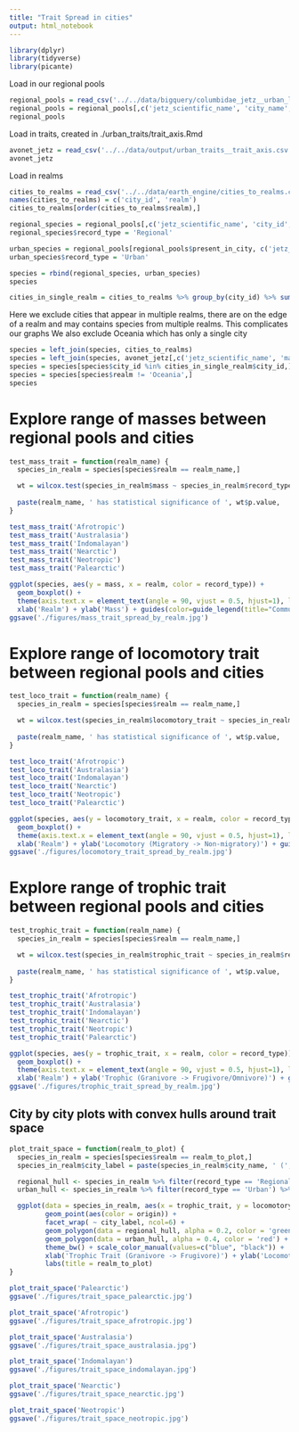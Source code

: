 ```yaml
---
title: "Trait Spread in cities"
output: html_notebook
---
```


```r
library(dplyr)
library(tidyverse)
library(picante)
```

Load in our regional pools
```r
regional_pools = read_csv('../../data/bigquery/columbidae_jetz__urban_locations.csv')
regional_pools = regional_pools[,c('jetz_scientific_name', 'city_name', 'city_id', 'present_in_city', 'origin')]
regional_pools
```

Load in traits, created in ./urban_traits/trait_axis.Rmd
```r
avonet_jetz = read_csv('../../data/output/urban_traits__trait_axis.csv')
avonet_jetz
```

Load in realms
```r
cities_to_realms = read_csv('../../data/earth_engine/cities_to_realms.csv')
names(cities_to_realms) = c('city_id', 'realm')
cities_to_realms[order(cities_to_realms$realm),]
```


```r
regional_species = regional_pools[,c('jetz_scientific_name', 'city_id', 'city_name', 'origin')]
regional_species$record_type = 'Regional'

urban_species = regional_pools[regional_pools$present_in_city, c('jetz_scientific_name', 'city_id', 'city_name', 'origin')]
urban_species$record_type = 'Urban'

species = rbind(regional_species, urban_species)
species
```
```r
cities_in_single_realm = cities_to_realms %>% group_by(city_id) %>% summarise(number_of_realms = n()) %>% filter(number_of_realms == 1)
```

Here we exclude cities that appear in multiple realms, there are on the edge of a realm and may contains species from multiple realms. This complicates our graphs
We also exclude Oceania which has only a single city
```r
species = left_join(species, cities_to_realms)
species = left_join(species, avonet_jetz[,c('jetz_scientific_name', 'mass', 'trophic_trait', 'locomotory_trait')])
species = species[species$city_id %in% cities_in_single_realm$city_id,]
species = species[species$realm != 'Oceania',]
species
```

# Explore range of masses between regional pools and cities

```r
test_mass_trait = function(realm_name) {
  species_in_realm = species[species$realm == realm_name,]

  wt = wilcox.test(species_in_realm$mass ~ species_in_realm$record_type)
  
  paste(realm_name, ' has statistical significance of ', wt$p.value,  ' (W=', wt$statistic, '), Urban mean ', mean(species_in_realm$mass[species_in_realm$record_type == 'Urban']), ', regional mean ', mean(species_in_realm$mass[species_in_realm$record_type == 'Regional']), sep = '')
}

test_mass_trait('Afrotropic')
test_mass_trait('Australasia')
test_mass_trait('Indomalayan')
test_mass_trait('Nearctic')
test_mass_trait('Neotropic')
test_mass_trait('Palearctic')
```

```r
ggplot(species, aes(y = mass, x = realm, color = record_type)) + 
  geom_boxplot() + 
  theme(axis.text.x = element_text(angle = 90, vjust = 0.5, hjust=1), legend.position="bottom") +
  xlab('Realm') + ylab('Mass') + guides(color=guide_legend(title="Community"))
ggsave('./figures/mass_trait_spread_by_realm.jpg')
```


# Explore range of locomotory trait between regional pools and cities
```r
test_loco_trait = function(realm_name) {
  species_in_realm = species[species$realm == realm_name,]

  wt = wilcox.test(species_in_realm$locomotory_trait ~ species_in_realm$record_type)
  
  paste(realm_name, ' has statistical significance of ', wt$p.value,  ' (W=', wt$statistic, '), Urban mean ', mean(species_in_realm$locomotory_trait[species_in_realm$record_type == 'Urban']), ', regional mean ', mean(species_in_realm$locomotory_trait[species_in_realm$record_type == 'Regional']), sep = '')
}

test_loco_trait('Afrotropic')
test_loco_trait('Australasia')
test_loco_trait('Indomalayan')
test_loco_trait('Nearctic')
test_loco_trait('Neotropic')
test_loco_trait('Palearctic')
```

```r
ggplot(species, aes(y = locomotory_trait, x = realm, color = record_type)) + 
  geom_boxplot() + 
  theme(axis.text.x = element_text(angle = 90, vjust = 0.5, hjust=1), legend.position="bottom") +
  xlab('Realm') + ylab('Locomotory (Migratory -> Non-migratory)') + guides(color=guide_legend(title="Community"))
ggsave('./figures/locomotory_trait_spread_by_realm.jpg')
```


# Explore range of trophic trait between regional pools and cities
```r
test_trophic_trait = function(realm_name) {
  species_in_realm = species[species$realm == realm_name,]

  wt = wilcox.test(species_in_realm$trophic_trait ~ species_in_realm$record_type)
  
  paste(realm_name, ' has statistical significance of ', wt$p.value,  ' (W=', wt$statistic, '), Urban mean ', mean(species_in_realm$trophic_trait[species_in_realm$record_type == 'Urban']), ', regional mean ', mean(species_in_realm$trophic_trait[species_in_realm$record_type == 'Regional']), sep = '')
}

test_trophic_trait('Afrotropic')
test_trophic_trait('Australasia')
test_trophic_trait('Indomalayan')
test_trophic_trait('Nearctic')
test_trophic_trait('Neotropic')
test_trophic_trait('Palearctic')
```

```r
ggplot(species, aes(y = trophic_trait, x = realm, color = record_type)) + 
  geom_boxplot() + 
  theme(axis.text.x = element_text(angle = 90, vjust = 0.5, hjust=1), legend.position="bottom") +
  xlab('Realm') + ylab('Trophic (Granivore -> Frugivore/Omnivore)') + guides(color=guide_legend(title="Community"))
ggsave('./figures/trophic_trait_spread_by_realm.jpg')
```

## City by city plots with convex hulls around trait space

```r
plot_trait_space = function(realm_to_plot) {
  species_in_realm = species[species$realm == realm_to_plot,]
  species_in_realm$city_label = paste(species_in_realm$city_name, ' (', species_in_realm$city_id , ')', sep='')

  regional_hull <- species_in_realm %>% filter(record_type == 'Regional') %>% group_by(city_label) %>% slice(chull(trophic_trait, locomotory_trait))
  urban_hull <- species_in_realm %>% filter(record_type == 'Urban') %>% group_by(city_label) %>% slice(chull(trophic_trait, locomotory_trait))

  ggplot(data = species_in_realm, aes(x = trophic_trait, y = locomotory_trait)) +
         geom_point(aes(color = origin)) +
         facet_wrap( ~ city_label, ncol=6) + 
         geom_polygon(data = regional_hull, alpha = 0.2, color = 'green') +
         geom_polygon(data = urban_hull, alpha = 0.4, color = 'red') +
         theme_bw() + scale_color_manual(values=c("blue", "black")) +
         xlab('Trophic Trait (Granivore -> Frugivore)') + ylab('Locomotory Trait (Migratory -> Non-Migratory)') + theme(legend.position="bottom") +
         labs(title = realm_to_plot)
}

plot_trait_space('Palearctic')
ggsave('./figures/trait_space_palearctic.jpg')
```

```r
plot_trait_space('Afrotropic')
ggsave('./figures/trait_space_afrotropic.jpg')
```


```r
plot_trait_space('Australasia')
ggsave('./figures/trait_space_australasia.jpg')
```


```r
plot_trait_space('Indomalayan')
ggsave('./figures/trait_space_indomalayan.jpg')
```


```r
plot_trait_space('Nearctic')
ggsave('./figures/trait_space_nearctic.jpg')
```

```r
plot_trait_space('Neotropic')
ggsave('./figures/trait_space_neotropic.jpg')
```